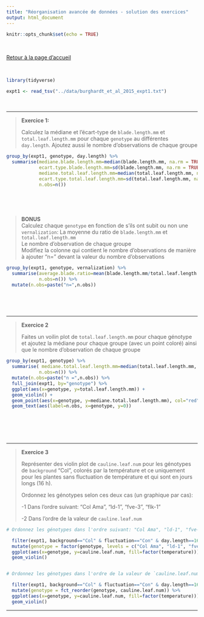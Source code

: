 ```yaml
---
title: "Réorganisation avancée de données - solution des exercices"
output: html_document
---
```


```r
knitr::opts_chunk$set(echo = TRUE)
```
<br>

[Retour à la page d'accueil](https://scortijo.github.io/2025_L3_R/)

<br>

```r

library(tidyverse)

expt1 <- read_tsv("../data/burghardt_et_al_2015_expt1.txt")
```

<br>


******

> **Exercice 1:**
>
> Calculez la médiane et l'écart-type de `blade.length.mm` et `total.leaf.length.mm` pour chaque `genotype` au différentes `day.length`. Ajoutez aussi le nombre d'observations de chaque groupe 
>
>


```r

group_by(expt1, genotype, day.length) %>% 
  summarise(mediane.blade.length.mm=median(blade.length.mm, na.rm = TRUE),
            ecart.type.blade.length.mm=sd(blade.length.mm, na.rm = TRUE),
            mediane.total.leaf.length.mm=median(total.leaf.length.mm, na.rm = TRUE),
            ecart.type.total.leaf.length.mm=sd(total.leaf.length.mm, na.rm = TRUE),
            n.obs=n())
  
  

```

<br>

> **BONUS**   
> Calculez chaque `genotype` en fonction de s'ils ont subit ou non une `vernalization`:
> La moyenne du ratio de `blade.length.mm` et `total.leaf.length.mm`   
> Le nombre d'observation de chaque groupe   
> Modifiez la colonne qui contient le nombre d'observations de manière à ajouter "n=" devant la valeur du nombre d'observations


```r

group_by(expt1, genotype, vernalization) %>% 
  summarise(average.blade.ratio=mean(blade.length.mm/total.leaf.length.mm, na.rm = TRUE),
            n.obs=n()) %>% 
  mutate(n.obs=paste("n=",n.obs))
  
  

```



<br>

******


> **Exercice 2**
>
> Faites un voilin plot de `total.leaf.length.mm` pour chaque génotype et ajoutez la médiane pour chaque groupe (avec un point coloré) ainsi que le nombre d'observation de chaque groupe
>
>

```r

group_by(expt1, genotype) %>% 
  summarise( mediane.total.leaf.length.mm=median(total.leaf.length.mm, na.rm = TRUE),
            n.obs=n()) %>% 
  mutate(n.obs=paste("n =",n.obs)) %>% 
  full_join(expt1, by="genotype") %>%
  ggplot(aes(x=genotype, y=total.leaf.length.mm)) +
  geom_violin() +
  geom_point(aes(x=genotype, y=mediane.total.leaf.length.mm), col="red") +
  geom_text(aes(label=n.obs, x=genotype, y=0))
  
  
  

```

<br>

******



> **Exercice 3**
>
> Représenter des violin plot de `cauline.leaf.num` pour les génotypes de `background` "Col", colorés par la température et ce uniquement pour les plantes sans fluctuation de température et qui sont en jours longs (16 h). 
>
> Ordonnez les génotypes selon ces deux cas (un graphique par cas):
>
> -1 Dans l'ordre suivant: "Col Ama", "ld-1", "fve-3", "flk-1"
>
> -2 Dans l'ordre de la valeur de `cauline.leaf.num`





```r

# Ordonnez les génotypes dans l'ordre suivant: "Col Ama", "ld-1", "fve-3", "flk-1"

  filter(expt1, background=="Col" & fluctuation=="Con" & day.length==16) %>% 
  mutate(genotype = factor(genotype, levels = c("Col Ama", "ld-1", "fve-3", "flk-1"))) %>% 
  ggplot(aes(x=genotype, y=cauline.leaf.num, fill=factor(temperature))) +
  geom_violin()


# Ordonnez les génotypes dans l'ordre de la valeur de `cauline.leaf.num`

  filter(expt1, background=="Col" & fluctuation=="Con" & day.length==16) %>% 
  mutate(genotype = fct_reorder(genotype, cauline.leaf.num)) %>% 
  ggplot(aes(x=genotype, y=cauline.leaf.num, fill=factor(temperature))) +
  geom_violin()

```


******


